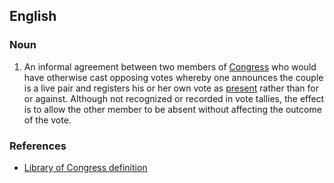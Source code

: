 ==English==
{{wikipedia}}

===Noun===
{{en-noun}}
# {{lb|en|US|politics}} An informal agreement between two members of [[Congress]] who would have otherwise cast opposing votes whereby one announces the couple is a live pair and registers his or her own vote as [[present]] rather than for or against. Although not recognized or recorded in vote tallies, the effect is to allow the other member to be absent without affecting the outcome of the vote.

===References===
* [http://thomas.loc.gov/home/definitions/live_pair.html Library of Congress definition]